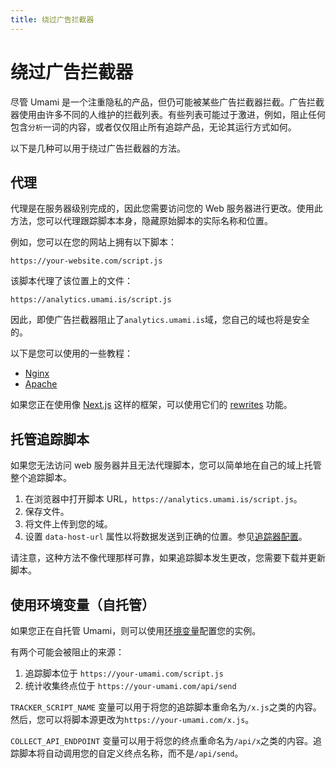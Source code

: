 ```yaml
---
title: 绕过广告拦截器
---
```


# 绕过广告拦截器

尽管 Umami 是一个注重隐私的产品，但仍可能被某些广告拦截器拦截。广告拦截器使用由许多不同的人维护的拦截列表。有些列表可能过于激进，例如，阻止任何包含`分析`一词的内容，或者仅仅阻止所有追踪产品，无论其运行方式如何。

以下是几种可以用于绕过广告拦截器的方法。

## 代理

代理是在服务器级别完成的，因此您需要访问您的 Web 服务器进行更改。使用此方法，您可以代理跟踪脚本本身，隐藏原始脚本的实际名称和位置。

例如，您可以在您的网站上拥有以下脚本：

`https://your-website.com/script.js`

该脚本代理了该位置上的文件：

`https://analytics.umami.is/script.js`

因此，即使广告拦截器阻止了`analytics.umami.is`域，您自己的域也将是安全的。

以下是您可以使用的一些教程：

- [Nginx](https://docs.nginx.com/nginx/admin-guide/web-server/reverse-proxy/)
- [Apache](https://httpd.apache.org/docs/2.4/howto/reverse_proxy.html)

如果您正在使用像 [Next.js](https://nextjs.org) 这样的框架，可以使用它们的 [rewrites](https://nextjs.org/docs/pages/api-reference/next-config-js/rewrites) 功能。

## 托管追踪脚本

如果您无法访问 web 服务器并且无法代理脚本，您可以简单地在自己的域上托管整个追踪脚本。

1. 在浏览器中打开脚本 URL，`https://analytics.umami.is/script.js`。
2. 保存文件。
3. 将文件上传到您的域。
4. 设置 `data-host-url` 属性以将数据发送到正确的位置。参见[追踪器配置](https://umami.is/docs/tracker-configuration)。

请注意，这种方法不像代理那样可靠，如果追踪脚本发生更改，您需要下载并更新脚本。

## 使用环境变量（自托管）

如果您正在自托管 Umami，则可以使用[环境变量](/docs/environment-variables)配置您的实例。

有两个可能会被阻止的来源：

1. 追踪脚本位于 `https://your-umami.com/script.js`
2. 统计收集终点位于 `https://your-umami.com/api/send`

`TRACKER_SCRIPT_NAME` 变量可以用于将您的追踪脚本重命名为`/x.js`之类的内容。然后，您可以将脚本源更改为`https://your-umami.com/x.js`。

`COLLECT_API_ENDPOINT` 变量可以用于将您的终点重命名为`/api/x`之类的内容。追踪脚本将自动调用您的自定义终点名称，而不是`/api/send`。
